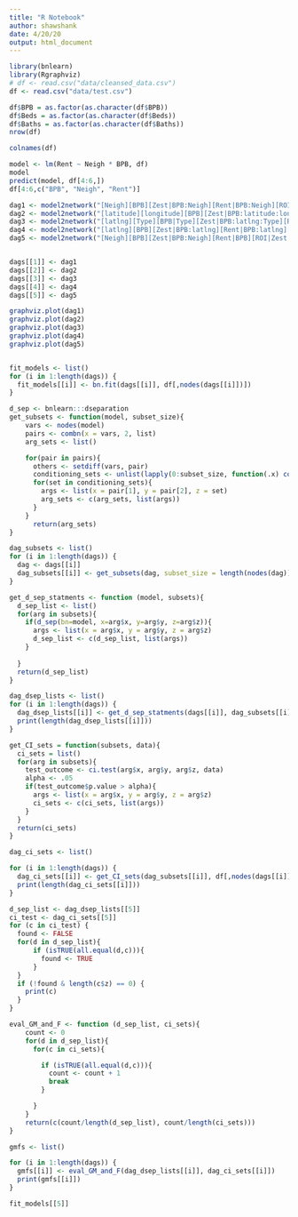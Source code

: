 ```yaml
---
title: "R Notebook"
author: shawshank
date: 4/20/20
output: html_document
---
```

```r
library(bnlearn)
library(Rgraphviz)
# df <- read.csv("data/cleansed_data.csv")
df <- read.csv("data/test.csv")

df$BPB = as.factor(as.character(df$BPB))
df$Beds = as.factor(as.character(df$Beds))
df$Baths = as.factor(as.character(df$Baths))
nrow(df)
```

```r
colnames(df)

```


```r
model <- lm(Rent ~ Neigh * BPB, df)
model
predict(model, df[4:6,])
df[4:6,c("BPB", "Neigh", "Rent")]

```



```r
dag1 <- model2network("[Neigh][BPB][Zest|BPB:Neigh][Rent|BPB:Neigh][ROI|Zest:Rent]")
dag2 <- model2network("[latitude][longitude][BPB][Zest|BPB:latitude:longitude][Rent|BPB:latitude:longitude][ROI|Zest:Rent]")
dag3 <- model2network("[latlng][Type][BPB|Type][Zest|BPB:latlng:Type][Rent|BPB:latlng][ROI|Zest:Rent]")
dag4 <- model2network("[latlng][BPB][Zest|BPB:latlng][Rent|BPB:latlng][ROI|Zest:Rent]")
dag5 <- model2network("[Neigh][BPB][Zest|BPB:Neigh][Rent|BPB][ROI|Zest:Rent]")


dags[[1]] <- dag1
dags[[2]] <- dag2
dags[[3]] <- dag3
dags[[4]] <- dag4
dags[[5]] <- dag5

graphviz.plot(dag1)
graphviz.plot(dag2)
graphviz.plot(dag3)
graphviz.plot(dag4)
graphviz.plot(dag5)



```




```r

fit_models <- list()
for (i in 1:length(dags)) {
  fit_models[[i]] <- bn.fit(dags[[i]], df[,nodes(dags[[i]])])
}

```


```r
d_sep <- bnlearn:::dseparation
get_subsets <- function(model, subset_size){
    vars <- nodes(model)
    pairs <- combn(x = vars, 2, list)
    arg_sets <- list()

    for(pair in pairs){
      others <- setdiff(vars, pair)
      conditioning_sets <- unlist(lapply(0:subset_size, function(.x) combn(others, .x, list)), recursive = F)
      for(set in conditioning_sets){
        args <- list(x = pair[1], y = pair[2], z = set)
        arg_sets <- c(arg_sets, list(args))
      }
    }
      return(arg_sets)
}

dag_subsets <- list()
for (i in 1:length(dags)) {
  dag <- dags[[i]]
  dag_subsets[[i]] <- get_subsets(dag, subset_size = length(nodes(dag)) - 2)
} 


```



```r

get_d_sep_statments <- function (model, subsets){
  d_sep_list <- list()
  for(arg in subsets){
    if(d_sep(bn=model, x=arg$x, y=arg$y, z=arg$z)){
      args <- list(x = arg$x, y = arg$y, z = arg$z)
      d_sep_list <- c(d_sep_list, list(args))
    }
  
  }
  return(d_sep_list)
}

dag_dsep_lists <- list()
for (i in 1:length(dags)) {
  dag_dsep_lists[[i]] <- get_d_sep_statments(dags[[i]], dag_subsets[[i]])
  print(length(dag_dsep_lists[[i]]))
}

```



```r
get_CI_sets = function(subsets, data){
  ci_sets = list()
  for(arg in subsets){
    test_outcome <- ci.test(arg$x, arg$y, arg$z, data)
    alpha <- .05
    if(test_outcome$p.value > alpha){
      args <- list(x = arg$x, y = arg$y, z = arg$z)
      ci_sets <- c(ci_sets, list(args))
    }
  }
  return(ci_sets)
}

dag_ci_sets <- list()

for (i in 1:length(dags)) {
  dag_ci_sets[[i]] <- get_CI_sets(dag_subsets[[i]], df[,nodes(dags[[i]])])
  print(length(dag_ci_sets[[i]]))
}

```



```r


d_sep_list <- dag_dsep_lists[[5]]
ci_test <- dag_ci_sets[[5]]
for (c in ci_test) {
  found <- FALSE
  for(d in d_sep_list){
      if (isTRUE(all.equal(d,c))){
        found <- TRUE
      }
  }
  if (!found & length(c$z) == 0) {
    print(c)
  }
}

```



```r
eval_GM_and_F <- function (d_sep_list, ci_sets){
    count <- 0
    for(d in d_sep_list){
      for(c in ci_sets){

        if (isTRUE(all.equal(d,c))){
          count <- count + 1
          break
        }

      }
    }
    return(c(count/length(d_sep_list), count/length(ci_sets)))
}

gmfs <- list()

for (i in 1:length(dags)) {
  gmfs[[i]] <- eval_GM_and_F(dag_dsep_lists[[i]], dag_ci_sets[[i]])
  print(gmfs[[i]])
}

```

```r

fit_models[[5]]

```


